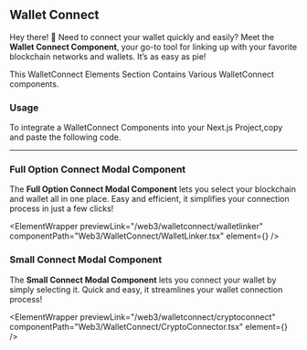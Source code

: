 
## Wallet Connect

Hey there! 👋 Need to connect your wallet quickly and easily? Meet the **Wallet Connect Component**, your go-to tool for linking up with your favorite blockchain networks and wallets. It’s as easy as pie!

This WalletConnect Elements Section Contains Various WalletConnect components.

### Usage
To integrate a WalletConnect Components into your Next.js Project,copy and paste the following code.

-----

### Full Option Connect Modal Component

The **Full Option Connect Modal Component** lets you select your blockchain and wallet all in one place. Easy and efficient, it simplifies your connection process in just a few clicks!


<ElementWrapper
  previewLink="/web3/walletconnect/walletlinker"
  componentPath="Web3/WalletConnect/WalletLinker.tsx"
  element={<WalletLinker />}
/>

### Small Connect Modal Component

The **Small Connect Modal Component** lets you connect your wallet by simply selecting it. Quick and easy, it streamlines your wallet connection process!


<ElementWrapper
  previewLink="/web3/walletconnect/cryptoconnect"
  componentPath="Web3/WalletConnect/CryptoConnector.tsx"
  element={<CryptoConnector />}
/>
